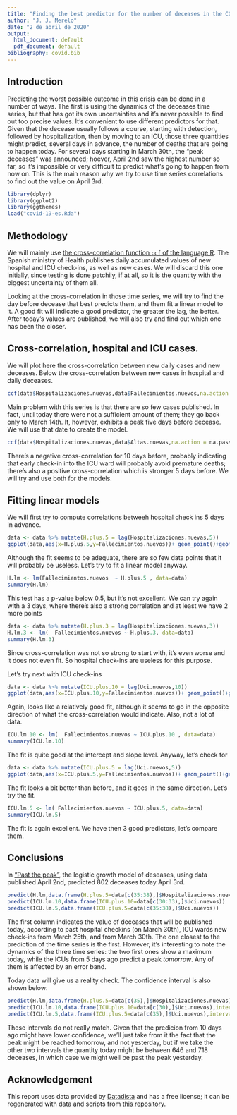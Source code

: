 ```yaml
---
title: "Finding the best predictor for the number of deceases in the COVID-19 pandemic in Spain"
author: "J. J. Merelo"
date: "2 de abril de 2020"
output:
  html_document: default
  pdf_document: default
bibliography: covid.bib
---
```



## Introduction

Predicting the worst possible outcome in this crisis can be done in a number of ways. The first is using the dynamics of the deceases time series, but that has got its own uncertainties and it's never possible to find out too precise values. It's convenient to use different predictors for that. Given that the decease usually follows a course, starting with detection, followed by hospitalization, then by moving to an ICU, those three quantities might predict, several days in advance, the number of deaths that are going to happen today. For several days starting in March 30th, the "peak deceases" was announced; hoever, April 2nd saw the highest number so far, so it's impossible or very difficult to predict what's going to happen from now on. This is the main reason why we try to use time series correlations to find out the value on April 3rd.


```r
library(dplyr)
library(ggplot2)
library(ggthemes)
load("covid-19-es.Rda")
```

## Methodology 

We will mainly use  [the cross-correlation function `ccf` of the language R](https://online.stat.psu.edu/stat510/lesson/8/8.2). The Spanish ministry of Health publishes daily accumulated values of new hospital and ICU check-ins, as well as new cases. We will discard this one initially, since testing is done patchily, if at all, so it is the quantity with the biggest uncertainty of them all.

Looking at the cross-correlation in those time series, we will try to find the day before decease that best predicts them, and them fit a linear model to it. A good fit will indicate a good predictor, the greater the lag, the better. After today's values are published, we will also try and find out which one has been the closer.

## Cross-correlation, hospital and ICU cases.

We will plot here the cross-correlation between new daily cases and new deceases. Below the cross-correlation between new cases in hospital and daily deceases.


```r
ccf(data$Hospitalizaciones.nuevas,data$Fallecimientos.nuevos,na.action = na.pass,lag.max = 20)
```

Main problem with this series is that there are so few cases published. In fact, until today there were not a sufficient amount of them; they go back only to March 14th. It, however, exhibits a peak five days before decease. We will use that date to create the model.

```r
ccf(data$Hospitalizaciones.nuevas,data$Altas.nuevas,na.action = na.pass,lag.max = 28)
```

There's a negative cross-correlation for 10 days before, probably indicating that early check-in into the ICU ward will probably avoid premature deaths; there's also a positive cross-correlation which is stronger 5 days before. We will try and use both for the models.

## Fitting linear models 

We will first try to compute correlations betweeh hospital check ins 5 days in advance.

```r
data <- data %>% mutate(H.plus.5 = lag(Hospitalizaciones.nuevas,5))
ggplot(data,aes(x=H.plus.5,y=Fallecimientos.nuevos))+ geom_point()+geom_smooth(method='lm', formula= y~x)+theme_tufte()
```

Although the fit seems to be adequate, there are so few data points that it will probably be useless. Let's try to fit a linear model anyway.

```r
H.lm <- lm(Fallecimientos.nuevos  ~ H.plus.5 , data=data)
summary(H.lm)
```
This test has a p-value below 0.5, but it's not excellent. We can try again with a 3 days, where there's also a strong correlation and at least we have 2 more points

```r
data <- data %>% mutate(H.plus.3 = lag(Hospitalizaciones.nuevas,3))
H.lm.3 <- lm(  Fallecimientos.nuevos ~ H.plus.3, data=data)
summary(H.lm.3)
```

Since cross-correlation was not so strong to start with, it's even worse and it does not even fit. So hospital check-ins are useless for this purpose.

Let's try next with ICU check-ins

```r
data <- data %>% mutate(ICU.plus.10 = lag(Uci.nuevos,10))
ggplot(data,aes(x=ICU.plus.10,y=Fallecimientos.nuevos))+ geom_point()+geom_smooth(method='lm', formula= y~x)+theme_tufte()
```

Again, looks like a relatively good fit, although it seems to go in the opposite direction of what the cross-correlation would indicate. Also, not a lot of data.

```r
ICU.lm.10 <- lm(  Fallecimientos.nuevos ~ ICU.plus.10 , data=data)
summary(ICU.lm.10)
```
The fit is quite good at the intercept and slope level. Anyway, let's check for 

```r
data <- data %>% mutate(ICU.plus.5 = lag(Uci.nuevos,5))
ggplot(data,aes(x=ICU.plus.5,y=Fallecimientos.nuevos))+ geom_point()+geom_smooth(method='lm', formula= y~x)+theme_tufte()
```

The fit looks a bit better than before, and it goes in the same direction. Let's try the fit.

```r
ICU.lm.5 <- lm( Fallecimientos.nuevos ~ ICU.plus.5, data=data)
summary(ICU.lm.5)
```

The fit is again excellent. We have then 3 good predictors, let's compare them.


## Conclusions

In ["Past the peak"](https://rpubs.com/jjmerelo/593493), the logistic growth model of deseases, using data published April 2nd, predicted 802 deceases today April 3rd. 

```r
predict(H.lm,data.frame(H.plus.5=data[c(35:38),]$Hospitalizaciones.nuevas))
predict(ICU.lm.10,data.frame(ICU.plus.10=data[c(30:33),]$Uci.nuevos))
predict(ICU.lm.5,data.frame(ICU.plus.5=data[c(35:38),]$Uci.nuevos))
```

The first column indicates the value of deceases that will be published today, according to past hospital checkins (on March 30th), ICU wards new check-ins from March 25th, and from March 30th. The one closest to the prediction of the time series is the first. However, it's interesting to note the dynamics of the three time series: the two first ones show a maximum today, while the ICUs from 5 days ago predict a peak *tomorrow*. Any of them is affected by an error band.

Today data will give us a reality check. The confidence interval is also shown below:

```r
predict(H.lm,data.frame(H.plus.5=data[c(35),]$Hospitalizaciones.nuevas),interval="confidence")
predict(ICU.lm.10,data.frame(ICU.plus.10=data[c(30),]$Uci.nuevos),interval="confidence")
predict(ICU.lm.5,data.frame(ICU.plus.5=data[c(35),]$Uci.nuevos),interval="confidence")
```

These intervals do not really match. Given that the predicion from 10 days ago might have lower confidence, we'll just take from it the fact that the peak might be reached tomorrow, and not yesterday, but if we take the other two intervals the quantity today might be between 646 and 718 deceases, in which case we might well be past the peak yesterday. 


## Acknowledgement

This report uses data provided by  [Datadista](https://github.com/datadista/datasets) and has a free license; it can be regenerated with data and scripts from [this repository](https://github.com/JJ/covid-reports).
